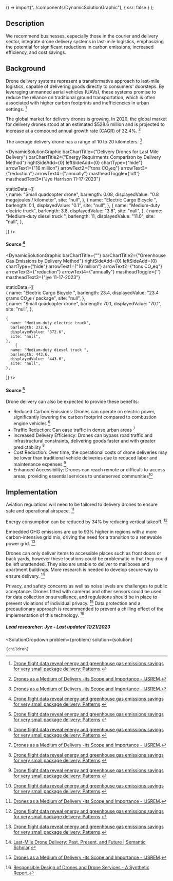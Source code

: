 
  () => import("../components/DynamicSolutionGraphic"),
  { ssr: false }
);





## Description

We recommend businesses, especially those in the courier and delivery sector, integrate drone delivery systems in last-mile logistics, emphasizing the potential for significant reductions in carbon emissions, increased efficiency, and cost savings.

## Background

Drone delivery systems represent a transformative approach to last-mile logistics, capable of delivering goods directly to consumers' doorsteps. By leveraging unmanned aerial vehicles (UAVs), these systems promise to reduce the reliance on traditional ground transportation, which is often associated with higher carbon footprints and inefficiencies in urban settings. [^"1"]

The global market for delivery drones is growing. In 2020, the global market for delivery drones stood at an estimated $528.6 million and is projected to increase at a compound annual growth rate (CAGR) of 32.4%. [^"6"]

The average delivery drone has a range of 10 to 20 kilometers. [^"6"]

<DynamicSolutionGraphic
  barChartTitle={"Delivery Drones for Last Mile Delivery"}
  barChartTitle2={"Energy Requirments Comparison by Delivery Method"}
  rightSideAdd={0}
  leftSideAdd={0}
  chartType={"hide"}
  arrowText1={"16 million"}
  arrowText2={"tons CO₂eq"}
  arrowText3={"reduction"}
  arrowText4={"annually"}
  mastheadToggle={'off'}
  mastheadText3={"Jye Harrison 11-17-2023"}
  
  
  staticData={[   
     {
      name: "Small quadcopter drone",
      barlength: 0.08,
      displayedValue: "0.8 megajoules / kilometer",
      site: "null",
    },
    {
      name: "Electric Cargo Bicycle ",
      barlength: 0.1,
      displayedValue: "0.1",
      site: "null",
    },
    {
      name: "Medium-duty electric truck",
      barlength: 3.8,
      displayedValue: "3.8",
      site: "null",
    },
        {
      name: "Medium-duty diesel truck ",
      barlength: 11,
      displayedValue: "11.0",
      site: "null",
    },
        
  ]}
/>
#### Source [^"1"]


<DynamicSolutionGraphic
  barChartTitle={""}
  barChartTitle2={"Greenhouse Gas Emissions by Delivery Method"}
  rightSideAdd={0}
  leftSideAdd={0}
  chartType={"hide"}
  arrowText1={"16 million"}
  arrowText2={"tons CO₂eq"}
  arrowText3={"reduction"}
  arrowText4={"annually"}
  mastheadToggle={''}
  mastheadText3={"jye 11-17-2023"}
  
  
  staticData={[   
    {
      name: "Electric Cargo Bicycle ",
      barlength: 23.4,
      displayedValue: "23.4 grams CO₂e / package",
      site: "null",
    },   
    {
      name: "Small quadcopter drone",
      barlength: 70.1,
      displayedValue: "70.1",
      site: "null",
    },

    {
      name: "Medium-duty electric truck",
      barlength: 372.6,
      displayedValue: "372.6",
      site: "null",
    },
        {
      name: "Medium-duty diesel truck ",
      barlength: 443.6,
      displayedValue: "443.6",
      site: "null",
    },
        
  ]}
/>
#### Source [^"1"]


Drone delivery can also be expected to provide these benefits:

- Reduced Carbon Emissions: Drones can operate on electric power, significantly lowering the carbon footprint compared to combustion engine vehicles [^"1"]
- Traffic Reduction: Can ease traffic in dense urban areas [^"6"]
- Increased Delivery Efficiency: Drones can bypass road traffic and infrastructural constraints, delivering goods faster and with greater predictability [^"1"]
- Cost Reduction: Over time, the operational costs of drone deliveries may be lower than traditional vehicle deliveries due to reduced labor and maintenance expenses [^"1"]
- Enhanced Accessibility: Drones can reach remote or difficult-to-access areas, providing essential services to underserved communities[^"1"]



## Implementation


Aviation regulations will need to be tailored to delivery drones to ensure safe and operational airspace. [^"6"]

Energy consumption can be reduced by 34% by reducing vertical takeoff. [^"1"]

Embedded GHG emissions are up to 93% higher in regions with a more carbon-intensive grid mix, driving the need for a transition to a renewable power grid. [^"1"]

Drones can only deliver items to accessible places such as front doors or back yards, however these locations could be problematic in that they could be left unattended. They also are unable to deliver to mailboxes and apartment buildings. More research is needed to develop secure way to ensure delivery. [^"2"]

Privacy, and safety concerns as well as noise levels are challenges to public acceptance. Drones fitted with cameras and other sensors could be used for data collection or surveillance, and regulations should be in place to prevent violations of individual privacy. [^"6"] Data protection and a precautionary approach is recommended to prevent a chilling effect of the implementation of this technology. [^"7"]

##### Lead researcher: Jye - Last updated 11/21/2023

[^"1"]:  [Drone flight data reveal energy and greenhouse gas emissions savings for very small package delivery: Patterns](https://www.cell.com/patterns/fulltext/S2666-3899(22)00180-5?_returnURL=https%3A%2F%2Flinkinghub.elsevier.com%2Fretrieve%2Fpii%2FS2666389922001805%3Fshowall%3Dtrue). 
[^"2"]:  [Last-Mile Drone Delivery: Past, Present, and Future | Semantic Scholar](https://www.semanticscholar.org/paper/Last-Mile-Drone-Delivery%3A-Past%2C-Present%2C-and-Future-Eskandaripour-Boldsaikhan/70971f92e7a0357ed3cea5c463ba73781e7b6762). 
[^"3"]:  [[PDF] Optimizing Drone Delivery in Smart Cities | Semantic Scholar](https://www.semanticscholar.org/paper/Optimizing-Drone-Delivery-in-Smart-Cities-Shahzaad-Alkouz/caea10f4645862c3751be42d798e709869ef1322). 
[^"4"]:  [A systematic literature review on the main factors for public acceptance of drones](https://www.sciencedirect.com/science/article/abs/pii/S0160791X2200238X?via%3Dihub). 
[^"5"]:  [Robots in Space: Sharing the Sidewalk with Autonomous Delivery Vehicles](https://papers.ssrn.com/sol3/papers.cfm?abstract_id=3347466). 
[^"6"]:  [Drones as a Medium of Delivery -its Scope and Importance - IJSREM](https://ijsrem.com/download/drones-as-a-medium-of-delivery-its-scope-and-importance/). 
[^"7"]:  [Responsible Design of Drones and Drone Services - A Synthetic Report](https://papers.ssrn.com/sol3/papers.cfm?abstract_id=3096573). 


  <SolutionDropdown 
    problem={problem} 
    solution={solution}
  >
    {children}
  </SolutionDropdown>
